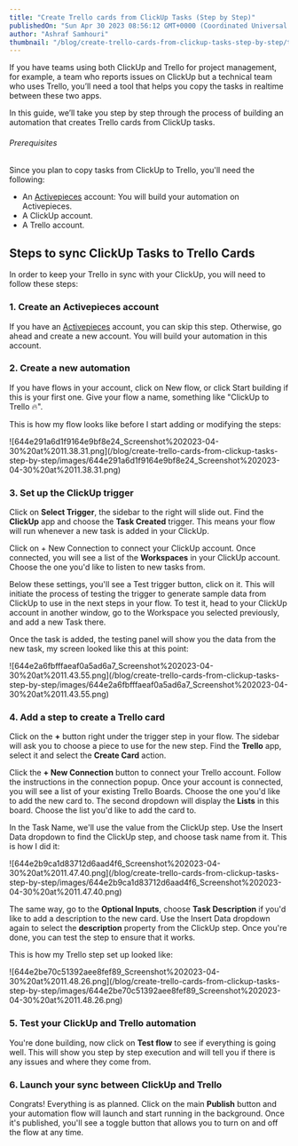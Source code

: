 ```yaml
---
title: "Create Trello cards from ClickUp Tasks (Step by Step)"
publishedOn: "Sun Apr 30 2023 08:56:12 GMT+0000 (Coordinated Universal Time)"
author: "Ashraf Samhouri"
thumbnail: "/blog/create-trello-cards-from-clickup-tasks-step-by-step/thumbnail.png"
---
```


If you have teams using both ClickUp and Trello for project management, for example, a team who reports issues on ClickUp but a technical team who uses Trello, you’ll need a tool that helps you copy the tasks in realtime between these two apps.

In this guide, we’ll take you step by step through the process of building an automation that creates Trello cards from ClickUp tasks.

###### Prerequisites

Since you plan to copy tasks from ClickUp to Trello, you'll need the following:

*   An [Activepieces](https://cloud.activepieces.com/sign-up) account: You will build your automation on Activepieces.
*   A ClickUp account.
*   A Trello account.

Steps to sync ClickUp Tasks to Trello Cards
-------------------------------------------

In order to keep your Trello in sync with your ClickUp, you will need to follow these steps:

### 1\. Create an Activepieces account

If you have an [Activepieces](https://cloud.activepieces.com/sign-up) account, you can skip this step. Otherwise, go ahead and create a new account. You will build your automation in this account.

### 2\. Create a new automation

If you have flows in your account, click on New flow, or click Start building if this is your first one. Give your flow a name, something like "ClickUp to Trello 🔥".

This is how my flow looks like before I start adding or modifying the steps:

!\[644e291a6d1f9164e9bf8e24\_Screenshot%202023-04-30%20at%2011.38.31.png\](/blog/create-trello-cards-from-clickup-tasks-step-by-step/images/644e291a6d1f9164e9bf8e24\_Screenshot%202023-04-30%20at%2011.38.31.png)

### 3\. Set up the ClickUp trigger

Click on **Select Trigger**, the sidebar to the right will slide out. Find the **ClickUp** app and choose the **Task Created** trigger. This means your flow will run whenever a new task is added in your ClickUp.

Click on + New Connection to connect your ClickUp account. Once connected, you will see a list of the **Workspaces** in your ClickUp account. Choose the one you'd like to listen to new tasks from.

Below these settings, you'll see a Test trigger button, click on it. This will initiate the process of testing the trigger to generate sample data from ClickUp to use in the next steps in your flow. To test it, head to your ClickUp account in another window, go to the Workspace you selected previously, and add a new Task there.

Once the task is added, the testing panel will show you the data from the new task, my screen looked like this at this point:

!\[644e2a6fbfffaeaf0a5ad6a7\_Screenshot%202023-04-30%20at%2011.43.55.png\](/blog/create-trello-cards-from-clickup-tasks-step-by-step/images/644e2a6fbfffaeaf0a5ad6a7\_Screenshot%202023-04-30%20at%2011.43.55.png)

### 4\. Add a step to create a Trello card

Click on the **+** button right under the trigger step in your flow. The sidebar will ask you to choose a piece to use for the new step. Find the **Trello** app, select it and select the **Create Card** action.

Click the **+ New Connection** button to connect your Trello account. Follow the instructions in the connection popup. Once your account is connected, you will see a list of your existing Trello Boards. Choose the one you'd like to add the new card to. The second dropdown will display the **Lists** in this board. Choose the list you'd like to add the card to.

In the Task Name, we'll use the value from the ClickUp step. Use the Insert Data dropdown to find the ClickUp step, and choose task name from it. This is how I did it:

!\[644e2b9ca1d83712d6aad4f6\_Screenshot%202023-04-30%20at%2011.47.40.png\](/blog/create-trello-cards-from-clickup-tasks-step-by-step/images/644e2b9ca1d83712d6aad4f6\_Screenshot%202023-04-30%20at%2011.47.40.png)

The same way, go to the **Optional Inputs**, choose **Task Description** if you'd like to add a description to the new card. Use the Insert Data dropdown again to select the **description** property from the ClickUp step. Once you're done, you can test the step to ensure that it works.

This is how my Trello step set up looked like:

!\[644e2be70c51392aee8fef89\_Screenshot%202023-04-30%20at%2011.48.26.png\](/blog/create-trello-cards-from-clickup-tasks-step-by-step/images/644e2be70c51392aee8fef89\_Screenshot%202023-04-30%20at%2011.48.26.png)

### 5\. Test your ClickUp and Trello automation

You're done building, now click on **Test flow** to see if everything is going well. This will show you step by step execution and will tell you if there is any issues and where they come from.

### 6\. Launch your sync between ClickUp and Trello

Congrats! Everything is as planned. Click on the main **Publish** button and your automation flow will launch and start running in the background. Once it's published, you'll see a toggle button that allows you to turn on and off the flow at any time.

